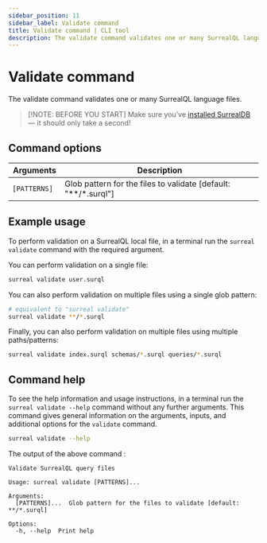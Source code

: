 ```yaml
---
sidebar_position: 11
sidebar_label: Validate command
title: Validate command | CLI tool
description: The validate command validates one or many SurrealQL language files.
---
```


# Validate command

The validate command validates one or many SurrealQL language files.

> [!NOTE: BEFORE YOU START]
> Make sure you’ve [installed SurrealDB](/docs/surrealdb/installation) — it should only take a second!

## Command options

<table>
    <thead>
        <tr>
            <th colspan="2">Arguments</th>
            <th>Description</th>
        </tr>
    </thead>  
    <tbody>
        <tr>
            <td colspan="2">
                <code>[PATTERNS] </code>
                <Label label="required" />
            </td>
            <td>
        Glob pattern for the files to validate [default: "**/*.surql"]
            </td>
        </tr>
    </tbody>
</table>


## Example usage

To perform validation on a SurrealQL local file, in a terminal run the `surreal validate` command with the required argument.

You can perform validation on a single file:

```bash
surreal validate user.surql
```

You can also perform validation on multiple files using a single glob pattern:

```bash
# equivalent to "surreal validate"
surreal validate **/*.surql
```

Finally, you can also perform validation on multiple files using multiple paths/patterns:

```bash
surreal validate index.surql schemas/*.surql queries/*.surql
```

## Command help

To see the help information and usage instructions, in a terminal run the `surreal validate --help` command without any further arguments. This command gives general information on the arguments, inputs, and additional options for the `validate` command.

```bash
surreal validate --help
```
The output of the above command :

```
Validate SurrealQL query files

Usage: surreal validate [PATTERNS]...

Arguments:
  [PATTERNS]...  Glob pattern for the files to validate [default: **/*.surql]

Options:
  -h, --help  Print help
```
